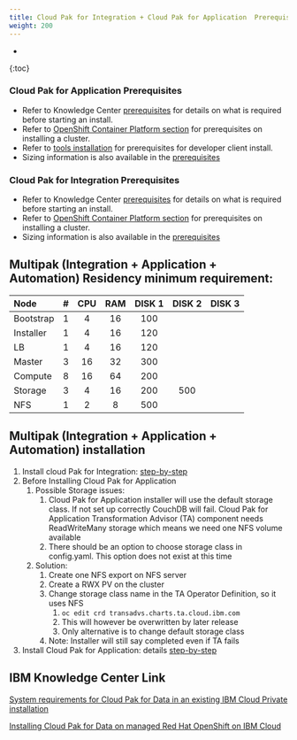 ```yaml
---
title: Cloud Pak for Integration + Cloud Pak for Application  Prerequisites
weight: 200
---
```

- 
{:toc}
### Cloud Pak for Application Prerequisites
* Refer to Knowledge Center [prerequisites](https://www.ibm.com/support/knowledgecenter/SSCSJL_4.x/install-prerequisites.html) for details on what is required before starting an install.
* Refer to [OpenShift Container Platform section](../../ocp/prerequisites/) for prerequisites on installing a cluster.
* Refer to [tools installation](../../cp4a_install_dev_tools_mac/) for prerequisites for developer client install.
* Sizing information is also available in the [prerequisites](https://www.ibm.com/support/knowledgecenter/SSCSJL_4.x/install-prerequisites.html)

### Cloud Pak for Integration Prerequisites
* Refer to Knowledge Center [prerequisites](https://www.ibm.com/support/knowledgecenter/SSGT7J_19.4/install/sysreqs.html) for details on what is required before starting an install.
* Refer to [OpenShift Container Platform section](../../ocp/prerequisites/) for prerequisites on installing a cluster.
* Sizing information is also available in the [prerequisites](https://www.ibm.com/support/knowledgecenter/SSGT7J_19.4/install/sysreqs.html)

## Multipak (Integration + Application + Automation) Residency minimum requirement:
| Node | #| CPU | RAM | DISK 1 |DISK 2 | DISK 3 |
| :---------- | :------: | :-------: | :---: | :----: | :----: | :----: |
| Bootstrap | 1 | 4 | 16 | 100 | | |
| Installer | 1 | 4 | 16 | 120 | | |
| LB | 1 | 4 | 16 |120 | | |
| Master | 3 | 16 | 32 | 300 | | |
| Compute | 8 | 16 | 64 | 200|  |  |
| Storage | 3 | 4 | 16 | 200 | 500 |  |
| NFS | 1 | 2 | 8 | 500 |  |  |

## Multipak (Integration + Application + Automation) installation
1. Install cloud Pak for Integration: [step-by-step](../integration/introduction)
2. Before Installing Cloud Pak for Application
    1. Possible Storage issues: 
        1. Cloud Pak for Application installer will use the default storage class. If not set up correctly CouchDB will fail.
  Cloud Pak for Application Transformation Advisor (TA) component needs ReadWriteMany storage which means we need one NFS volume available
        2. There should be an option to choose storage class in config.yaml. This option does not exist at this time
    2. Solution:
        1. Create one NFS export on NFS server
        2. Create a  RWX PV on the cluster
        3. Change storage class name in the TA Operator Definition, so it uses NFS
            1. ``` oc edit crd transadvs.charts.ta.cloud.ibm.com ```
            2. This will however be overwritten by later release
            3. Only alternative is to change default storage class
        6. Note: Installer will still say completed even if TA fails
3. Install Cloud Pak for Application: details [step-by-step](../application/introduction)

## IBM Knowledge Center Link

   
   [System requirements for Cloud Pak for Data in an existing IBM Cloud Private installation](https://www.ibm.com/support/knowledgecenter/en/SSQNUZ_2.1.0/com.ibm.icpdata.doc/zen/install/reqs-exist-icp-inst.html)
   
   [Installing Cloud Pak for Data on managed Red Hat OpenShift on IBM Cloud](https://www.ibm.com/support/knowledgecenter/en/SSQNUZ_2.1.0/com.ibm.icpdata.doc/zen/install/openshift-softlayer.html)
